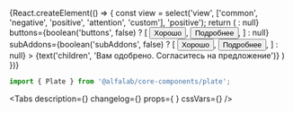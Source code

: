


<Meta
    title='Компоненты/Plate'
    component={Plate}
/>

<!-- Canvas -->

<Story name='Plate'>
    {React.createElement(() => {
        const view = select('view', ['common', 'negative', 'positive', 'attention', 'custom'], 'positive');
        return (
            <Plate
                view={view}
                title={text('title', 'Поздравляем, полный успех')}
                foldable={boolean('foldable', false)}
                hasCloser={boolean('hasCloser', false)}
                rounded={boolean('rounded', true)}
                border={boolean('border', view !== 'custom')}
                shadow={boolean('shadow', false)}
                limitContentWidth={boolean('limitContentWidth', true)}
                titleView={select('titleView', ['bold', 'light'])}
                leftAddons={boolean('leftAddons', true) ? <CheckmarkOnCircleMIcon /> : null}
                buttons={boolean('buttons', false) ? [
                    <Button view='primary'>Хорошо</Button>,
                    <Button>Подробнее</Button>,
                ] : null}
                subAddons={boolean('subAddons', false) ? [
                    <Button view='link' size='xxs'>Хорошо</Button>,
                    <Button view='secondary' size='xxs'>Подробнее</Button>,
                ] : null}
            >
                {text('children', 'Вам одобрено. Согласитесь на предложение')}
            </Plate>
        )
    })}
</Story>

<!-- Docs -->

<ComponentHeader
    name='Plate'
    version={version}
    package='@alfalab/core-components/plate'
    stage={2}
    design='https://www.figma.com/file/cdNnkh2QdxuvYLrBm4cubM/Web-%3A%3A-Core-Default-Components?node-id=315%3A38165'
/>

```jsx
import { Plate } from '@alfalab/core-components/plate';
```

<Tabs
    description={<Description />}
    changelog={<Changelog />}
    props={<Props of={PlateTS} /> }
    cssVars={<CssVars css={styles} />}
/>

